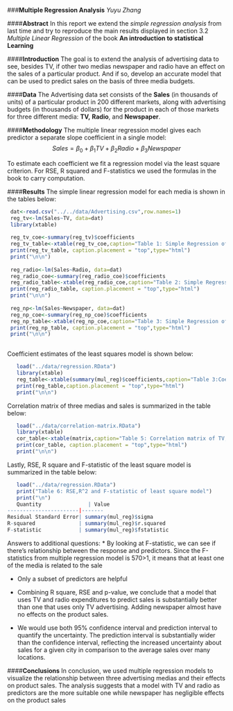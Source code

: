 ###**Multiple Regression Analysis** 
  _Yuyu Zhang_

####**Abstract**
In this report we extend the _simple regression analysis_ from last time and try to reproduce the main results displayed in section 3.2 _Multiple Linear Regression_ of the book  **An introduction to statistical Learning **

####**Introduction**
The goal is to extend the analysis of advertising data to see, besides TV, if other two medias newspaper and radio have an effect on the sales of a particular product. And if so, develop an accurate model that can be used to predict sales on the basis of three media budgets. 

####**Data**
The Advertising data set consists of the **Sales** (in thousands of units) of a particular product in 200 different
markets, along with advertising budgets (in thousands of dollars) for the product in each of those markets for
three different media: **TV,** **Radio**, and **Newspaper**.

####**Methodology**
The multiple linear regression model gives each predictor a separate slope coefficient in a single model:
       $$Sales=\beta_0+\beta_1TV+\beta_2Radio+\beta_3Newspaper$$
       
To estimate each coefficient we fit a regression model via the least square criterion.  For RSE, R squared and F-statistics we used the formulas in the book to carry computation.
  
####**Results**
The simple linear regression model for each media is shown in the tables below:
```r
 dat<-read.csv("../../data/Advertising.csv",row.names=1)
 reg_tv<-lm(Sales~TV, data=dat)
 library(xtable)
 
 reg_tv_coe<-summary(reg_tv)$coefficients
 reg_tv_table<-xtable(reg_tv_coe,caption="Table 1: Simple Regression of Sales on TV",digits=2,floating=FALSE)
 print(reg_tv_table, caption.placement = "top",type="html")
 print("\n\n")
 
 reg_radio<-lm(Sales~Radio, data=dat)
 reg_radio_coe<-summary(reg_radio_coe)$coefficients
 reg_radio_table<-xtable(reg_radio_coe,caption="Table 2: Simple Regression of Sales on Radio",digits=2,floating=FALSE)
 print(reg_radio_table, caption.placement = "top",type="html")
 print("\n\n")
 
 reg_np<-lm(Sales~Newspaper, data=dat)
 reg_np_coe<-summary(reg_np_coe)$coefficients
 reg_np_table<-xtable(reg_np_coe,caption="Table 3: Simple Regression of Sales on Newspaper",digits=2,floating=FALSE)
 print(reg_np_table, caption.placement = "top",type="html")
 print("\n\n")
 
```

Coefficient estimates of the least squares model is shown below:
```r
   load("../data/regression.RData")
   library(xtable)
   reg_table<-xtable(summary(mul_reg)$coefficients,caption="Table 3:Coefficient estimates of the least squares model",digits=4,floating=FALSE)
   print(reg_table,caption.placement = "top",type="html")
   print("\n\n")   
```
Correlation matrix of three medias and sales is summarized in the table below:
```r
   load("../data/correlation-matrix.RData")
   library(xtable)
   cor_table<-xtable(matrix,caption="Table 5: Correlation matrix of TV, radio, newspaper and sales",digits=4,floating=FALSE)
   print(cor_table, caption.placement = "top",type="html")
   print("\n\n")   
```

Lastly, RSE, R square and F-statistic of the least square model is summarized in the table below:
```r
   load("../data/regression.RData")
   print("Table 6: RSE,R^2 and F-statistic of least square model")
   print("\n")
   Quantity               | Value
-----------------------|-------
Residual Standard Error| summary(mul_reg)$sigma
R-squared              | summary(mul_reg)$r.squared
F-statistic            | summary(mul_reg)$fstatistic

```
Answers to additional questions:
* By looking at F-statistic, we can see if there's relationship between the response and predictors. Since the F-statistics from multiple regression model is 570>1, it means that at least one of the media is related to the sale

*  Only a subset of predictors are helpful

*  Combining R square, RSE and p-value, we conclude that a model that uses TV and radio expenditures to
predict sales is substantially better than one that uses only TV advertising. Adding newspaper almost have no effects on the product sales.

* We would use both 95% confidence interval and prediction interval to quantify the uncertainty.  The prediction
interval is substantially wider than the confidence interval, reflecting the increased uncertainty about sales for a given city in comparison to the average sales over many locations.


####**Conclusions**
In conclusion,  we used multiple regression models to visualize the relationship between  three advertising medias and their effects on product sales. The analysis suggests that a model with TV and radio as predictors are the more suitable one while newspaper has negligible effects on the product sales
  
